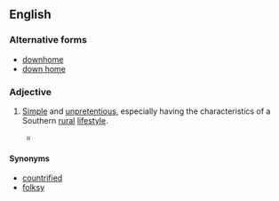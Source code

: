==English==

===Alternative forms===
* [[downhome]]
* [[down home]]

===Adjective===
{{en-adj|head=[[down]][[-]][[home]]}}

# {{label|en|chiefly|US}} [[simple|Simple]] and [[unpretentious]], especially having the characteristics of a Southern [[rural]] [[lifestyle]].
#* {{quote-journal|author=Jonathan Martin|title=For a Clinton, It’s Not Hard to Be Humble in an Effort to Regain Power|url=http://www.nytimes.com/2015/04/16/us/politics/you-dont-have-to-tell-a-clinton-twice.html?_r=0|work={{w|The New York Times}}|date=15 April 2015
|passage=Just as Mr. Clinton began a comeback with a '''down-home''' plea for forgiveness, Mrs. Clinton now seems determined to prove, perhaps to the point of overcompensation, that she will not repeat the mistakes that plagued her 2008 campaign.}}

====Synonyms====
* [[countrified]]
* [[folksy]]